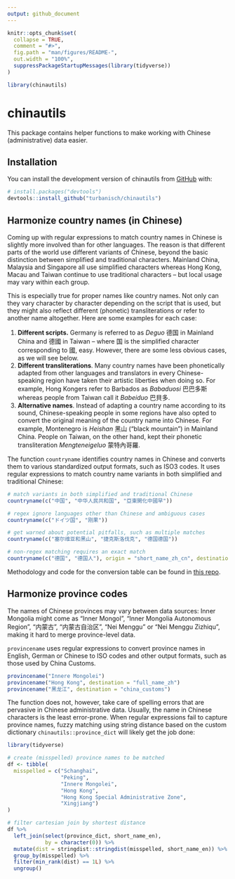 ```yaml
---
output: github_document
---
```


<!-- README.md is generated from README.Rmd. Please edit that file -->

```r
knitr::opts_chunk$set(
  collapse = TRUE,
  comment = "#>",
  fig.path = "man/figures/README-",
  out.width = "100%",
  suppressPackageStartupMessages(library(tidyverse))
)
```

```r
library(chinautils)
```

# chinautils

<!-- badges: start -->
<!-- badges: end -->

This package contains helper functions to make working with Chinese (administrative) data easier.

## Installation

You can install the development version of chinautils from [GitHub](https://github.com/) with:

``` r
# install.packages("devtools")
devtools::install_github("turbanisch/chinautils")
```

## Harmonize country names (in Chinese)

Coming up with regular expressions to match country names in Chinese is slightly more involved than for other languages. The reason is that different parts of the world use different variants of Chinese, beyond the basic distinction between simplified and traditional characters. Mainland China, Malaysia and Singapore all use simplified characters whereas Hong Kong, Macau and Taiwan continue to use traditional characters -- but local usage may vary within each group. 

This is especially true for proper names like country names. Not only can they vary character by character depending on the script that is used, but they might also reflect different (phonetic) transliterations or refer to another name altogether. Here are some examples for each case:

1. **Different scripts.** Germany is referred to as *Deguo* 德国 in Mainland China and 德國 in Taiwan -- where 国 is the simplified character corresponding to 國, easy. However, there are some less obvious cases, as we will see below.
2. **Different transliterations**. Many country names have been phonetically adapted from other languages and translators in every Chinese-speaking region have taken their artistic liberties when doing so. For example, Hong Kongers refer to Barbados as *Babaduosi* 巴巴多斯 whereas people from Taiwan call it *Babeiduo* 巴貝多.
3. **Alternative names**. Instead of adapting a country name according to its sound, Chinese-speaking people in some regions have also opted to convert the original meaning of the country name into Chinese. For example, Montenegro is *Heishan* 黑山 ("black mountain") in Mainland China. People on Taiwan, on the other hand, kept their phonetic transliteration *Mengteneigeluo* 蒙特內哥羅.

The function `countryname` identifies country names in Chinese and converts them to various standardized output formats, such as ISO3 codes. It uses regular expressions to match country name variants in both simplified and traditional Chinese:
    
```r
# match variants in both simplified and traditional Chinese
countryname(c("中国", "中华人民共和国", "亞東開化中國早"))

# regex ignore languages other than Chinese and ambiguous cases
countryname(c("ドイツ国", "刚果"))

# get warned about potential pitfalls, such as multiple matches
countryname(c("塞尔维亚和黑山", "捷克斯洛伐克", "德国德国"))

# non-regex matching requires an exact match
countryname(c("德国", "德国人"), origin = "short_name_zh_cn", destination = "short_name_en")
```

Methodology and code for the conversion table can be found in [this repo](https://github.com/turbanisch/chinese-countryname-regex).

## Harmonize province codes 

The names of Chinese provinces may vary between data sources: Inner Mongolia might come as "Inner Mongol", "Inner Mongolia Autonomous Region", "内蒙古", "内蒙古自治区", "Nei Menggu" or "Nei Menggu Zizhiqu", making it hard to merge province-level data. 

`provincename` uses regular expressions to convert province names in English, German or Chinese to ISO codes and other output formats, such as those used by China Customs. 

```r
provincename("Innere Mongolei")
provincename("Hong Kong", destination = "full_name_zh")
provincename("黑龙江", destination = "china_customs")
```

The function does not, however, take care of spelling errors that are pervasive in Chinese administrative data. Usually, the name in Chinese characters is the least error-prone. When regular expressions fail to capture province names, fuzzy matching using string distance based on the custom dictionary `chinautils::province_dict` will likely get the job done:

```r
library(tidyverse)

# create (misspelled) province names to be matched
df <- tibble(
  misspelled = c("Schanghai",
                 "Peking",
                 "Innere Mongolei", 
                 "Hong Kong", 
                 "Hong Kong Special Administrative Zone",
                 "Xingjiang")
)

# filter cartesian join by shortest distance
df %>% 
  left_join(select(province_dict, short_name_en),
            by = character(0)) %>% 
  mutate(dist = stringdist::stringdist(misspelled, short_name_en)) %>% 
  group_by(misspelled) %>% 
  filter(min_rank(dist) == 1L) %>% 
  ungroup()
```


